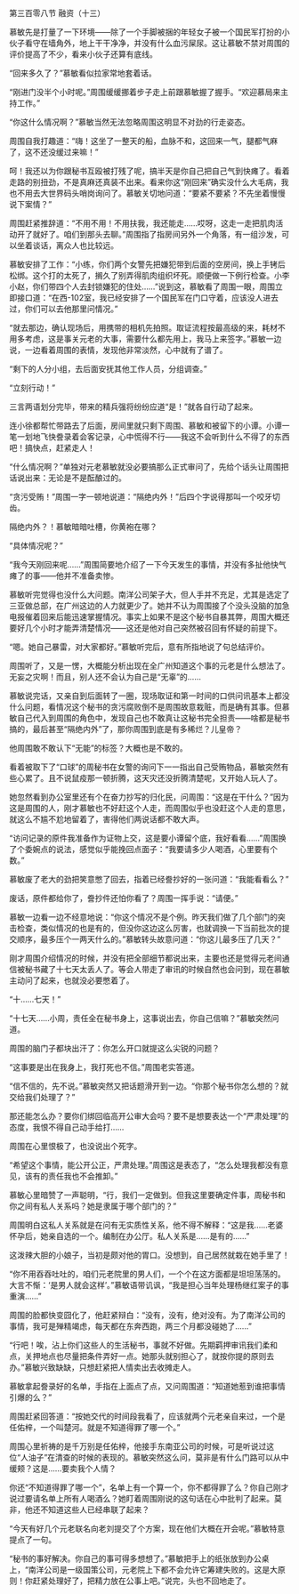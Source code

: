 

第三百零八节 融资（十三）

慕敏先是打量了一下环境――除了一个手脚被捆的年轻女子被一个国民军打扮的小伙子看守在墙角外，地上干干净净，并没有什么血污屎尿。这让慕敏不禁对周围的评价提高了不少，看来小伙子还算有底线。

“回来多久了？”慕敏看似拉家常地套着话。

“刚进门没半个小时呢。”周围缓缓挪着步子走上前跟慕敏握了握手。“欢迎慕局来主持工作。”

“你这什么情况啊？”慕敏当然无法忽略周围这明显不对劲的行走姿态。

周围自我打趣道：“嗨！这坐了一整天的船，血脉不和，这回来一气，腿都气麻了，这不还没缓过来嘛！”

呵！我还以为你跟秘书互殴被打残了呢，搞半天是你自己把自己气到快瘫了。看着走路的别扭劲，不是真麻还真装不出来。看来你这“刚回来”确实没什么大毛病，我也不用去大世界码头哨岗询问了。慕敏关切地问道：“要紧不要紧？不先坐着慢慢说下案情？”

周围赶紧推辞道：“不用不用！不用扶我，我还能走……哎呀，这走一走把肌肉活动开了就好了。咱们到那头去聊。”周围指了指房间另外一个角落，有一组沙发，可以坐着谈话，离众人也比较远。

慕敏安排了工作：“小练，你们两个女警先把嫌犯带到后面的空房间，换上手铐后松绑。这个打的太死了，搁久了别弄得肌肉组织坏死。顺便做一下例行检查。小李小赵，你们带四个人去封锁嫌犯的住处……”说到这，慕敏看了周围一眼，周围立即接口道：“在西-102室，我已经安排了一个国民军在门口守着，应该没人进去过，你们可以去他那里问情况。”

“就去那边，确认现场后，用携带的相机先拍照。取证流程按最高级的来，耗材不用多考虑，这是事关元老的大事，需要什么都先用上，我马上来签字。”慕敏一边说，一边看着周围的表情，发现他非常淡然，心中就有了谱了。

“剩下的人分小组，去后面安抚其他工作人员，分组调查。”

“立刻行动！”

三言两语划分完毕，带来的精兵强将纷纷应道“是！”就各自行动了起来。

连小徐都帮忙带路去了后面，房间里就只剩下周围、慕敏和被留下的小谭。小谭一笔一划地飞快誊录着会客记录，心中慌得不行――我这不会听到什么不得了的东西吧！搞快点，赶紧走人！

“什么情况啊？”单独对元老慕敏就没必要搞那么正式审问了，先给个话头让周围把话说出来：无论是不是酝酿过的。

“贪污受贿！”周围一字一顿地说道：“隔绝内外！”后四个字说得那叫一个咬牙切齿。

隔绝内外？！慕敏暗暗吐槽，你黄袍在哪？

“具体情况呢？”

“我今天刚回来呢……”周围简要地介绍了一下今天发生的事情，并没有多扯他快气瘫了的事――他并不准备卖惨。

慕敏听完觉得也没什么大问题。南洋公司架子大，但人手并不充足，尤其是选定了三亚做总部，在广州这边的人力就更少了。她并不认为周围接了个没头没脑的加急电报催着回来后能迅速掌握情况。事实上如果不是这个秘书自暴其弊，周围大概还要好几个小时才能弄清楚情况――这还是他对自己突然被召回有怀疑的前提下。

“嗯。她自己暴雷，对大家都好。”慕敏听完后，意有所指地说了句总结评价。

周围听了，又是一愣，大概能分析出现在全广州知道这个事的元老是什么想法了。无妄之灾啊！而且，别人还不会认为自己是“无辜”的……

慕敏说完话，又亲自到后面转了一圈，现场取证和第一时间的口供问讯基本上都没什么问题，看情况这个秘书的贪污腐败倒不是周围故意栽赃，而是确有其事。但慕敏自己代入到周围的角色中，发现自己也不敢真让这秘书完全担责——啥都是秘书搞的，最后甚至“隔绝内外”了，那你周围到底是有多稀烂？儿皇帝？

他周围敢不敢认下“无能”的标签？大概也是不敢的。

看着被取下了“口球”的周秘书在女警的询问下一一指出自己受贿物品，慕敏突然有些心累了。且不说鼠疫那一顿折腾，这天灾还没折腾清楚呢，又开始人玩人了。

她忽然看到办公室里还有个在奋力抄写的归化民，问周围：“这是在干什么？”因为这是周围的人，刚才慕敏也不好赶这个人走，而周围似乎也没赶这个人走的意思，就这么不尴不尬地留着了，害得他们两说话都不敢大声。

“访问记录的原件我准备作为证物上交，这是要小谭留个底，我好看看……”周围换了个委婉点的说法，感觉似乎能挽回点面子：“我要请多少人喝酒，心里要有个数。”

慕敏废了老大的劲把笑意憋了回去，指着已经誊抄好的一张问道：“我能看看么？”

废话，原件都给你了，誊抄件还怕你看了？周围一挥手说：“请便。”

慕敏一边看一边不经意地说：“你这个情况不是个例。昨天我们做了几个部门的突击检查，类似情况的也是有的，但没你这边这么厉害，也就调换一下当前批次的提交顺序，最多压个一两天什么的。”慕敏转头故意问道：“你这儿最多压了几天？”

刚才周围介绍情况的时候，并没有把全部细节都说出来，主要也还是觉得元老间通信被秘书藏了十七天太丢人了。等会人带走了审讯的时候自然也会问到，现在慕敏主动问了起来，也就没必要憋着了。

“十……七天！”

“十七天……小周，责任全在秘书身上，这事说出去，你自己信嘛？”慕敏突然问道。

周围的脑门子都块出汗了：你怎么开口就提这么尖锐的问题？

“这事要是出在我身上，我打死也不信。”周围老实答道。

“信不信的，先不说。”慕敏突然又把话题滑开到一边。“你那个秘书你怎么想的？就交给我们处理了？”

那还能怎么办？要你们绑回临高开公审大会吗？要不是想要表达一个“严肃处理”的态度，我恨不得自己动手给打……

周围在心里恨极了，也没说出个死字。

“希望这个事情，能公开公正，严肃处理。”周围这是表态了，“怎么处理我都没有意见，该有的责任我也不会推卸。”

慕敏心里暗赞了一声聪明，“行，我们一定做到。但我这里要确定件事，周秘书和你之间有私人关系吗？她是隶属于哪个部门的？”

周围明白这私人关系就是在问有无实质性关系，他不得不解释：“这是我……老婆怀孕后，她亲自选的一个。编制在办公厅。私人关系是……是有的……”

这泼辣大胆的小娘子，当初是颇对他的胃口。没想到，自己居然就栽在她手里了！

“你不用吞吞吐吐的，咱们元老院里的男人们，一个个在这方面都是坦坦荡荡的。大言不惭：‘是男人就会这样’。”慕敏语带讥讽，“我是担心当年处理杨继红案子的事重演……”

周围的脸都快变囧化了，他赶紧辩白：“没有，没有，绝对没有。为了南洋公司的事情，我可是殚精竭虑，每天都在东奔西跑，两三个月都没碰她了……”

“行吧！唉，沾上你们这些人的生活秘书，事就不好做。先期羁押审讯我们柔和点，关押地点也尽量把条件弄好一点。她那头就别担心了，就按你提的原则去办。”慕敏兴致缺缺，只想赶紧把人情卖出去收摊走人。

慕敏拿起誊录好的名单，手指在上面点了点，又问周围道：“知道她惹到谁把事情引爆的么？”

周围赶紧回答道：“按她交代的时间段我看了，应该就两个元老亲自来过，一个是任佑梓，一个叫楚河。就是不知道得罪了哪一个。”

周围心里祈祷的是千万别是任佑梓，他接手东南亚公司的时候，可是听说过这位“人油子”在清查的时候的表现的。慕敏突然这么问，莫非是有什么门路可以从中缓颊？这是……要卖我个人情？

你还“不知道得罪了哪一个”，名单上有一个算一个，你不都得罪了么？你自己刚才说过要请名单上所有人喝酒么？她盯着周围刚说的这句话在心中批判了起来。莫非，他还不知道这些人已经串联了起来？

“今天有好几个元老联名向老刘提交了个方案，现在他们大概在开会呢。”慕敏特意提点了一句。

“秘书的事好解决。你自己的事可得多想想了。”慕敏把手上的纸张放到办公桌上，“南洋公司是一级国策公司，元老院上下都不会允许它筹建失败的。这是大原则！你赶紧处理好了，把精力放在公事上吧。”说完，头也不回地走了。

